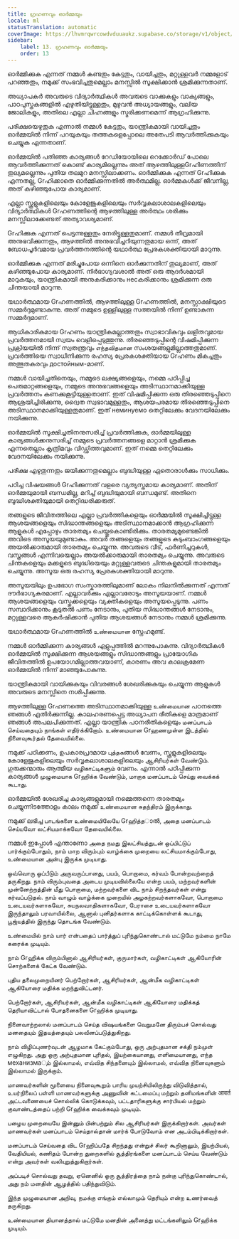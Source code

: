 ```yaml
---
title: ഗ്രഹണവും ഓർമ്മയും
locale: ml
statusTranslation: automatic
coverImage: https://lhvmrqwrcowdvduuaukz.supabase.co/storage/v1/object/public/strapi-uploads/small_cover-educacion-fundamental.webp-2d51a7828a2b1309555be27f7e2a61a0.webp
sidebar:
    label: 13. ഗ്രഹണവും ഓർമ്മയും
    order: 13
---
```

ഓർമ്മിക്കുക എന്നത് നമ്മൾ കണ്ടതും കേട്ടതും, വായിച്ചതും, മറ്റുള്ളവർ നമ്മളോട് പറഞ്ഞതും, നമുക്ക് സംഭവിച്ചതുമെല്ലാം മനസ്സിൽ സൂക്ഷിക്കാൻ ശ്രമിക്കുന്നതാണ്.

അധ്യാപകർ അവരുടെ വിദ്യാർത്ഥികൾ അവരുടെ വാക്കുകളും വാക്യങ്ങളും, പാഠപുസ്തകങ്ങളിൽ എഴുതിയിട്ടുള്ളതും, മുഴുവൻ അധ്യായങ്ങളും, വലിയ ജോലികളും, അതിലെ എല്ലാ ചിഹ്നങ്ങളും സ്മരിക്കണമെന്ന് ആഗ്രഹിക്കുന്നു.

പരീക്ഷയെഴുതുക എന്നാൽ നമ്മൾ കേട്ടതും, യാന്ത്രികമായി വായിച്ചതും ഓർമ്മയിൽ നിന്ന് പറയുകയും തത്തകളെപ്പോലെ അതേപടി ആവർത്തിക്കുകയും ചെയ്യുക എന്നതാണ്.

ഓർമ്മയിൽ പതിഞ്ഞ കാര്യങ്ങൾ റേഡിയോയിലെ റെക്കോർഡ് പോലെ ആവർത്തിക്കുന്നത് കൊണ്ട് കാര്യമില്ലെന്നും അത് ആഴത്തിലുള്ളGrഹിണത്തിന് തുല്യമല്ലെന്നും പുതിയ തലമുറ മനസ്സിലാക്കണം. ഓർമ്മിക്കുക എന്നത് Grഹിക്കുക എന്നതല്ല, Grഹിക്കാതെ ഓർമ്മിക്കുന്നതിൽ അർത്ഥമില്ല. ഓർമ്മകൾക്ക് ജീവനില്ല, അത് കഴിഞ്ഞുപോയ കാര്യമാണ്.

എല്ലാ സ്കൂളുകളിലെയും കോളേജുകളിലെയും സർവ്വകലാശാലകളിലെയും വിദ്യാർത്ഥികൾ Grഹണത്തിന്റെ ആഴത്തിലുള്ള അർത്ഥം ശരിക്കും മനസ്സിലാക്കേണ്ടത് അത്യാവശ്യമാണ്.

Grഹിക്കുക എന്നത് പെട്ടന്നുള്ളതും നേരിട്ടുള്ളതുമാണ്. നമ്മൾ തീവ്രമായി അനുഭവിക്കുന്നതും, ആഴത്തിൽ അനുഭവിച്ചറിയുന്നതുമായ ഒന്ന്, അത് ബോധപൂർവമായ പ്രവർത്തനത്തിന്റെ യഥാർത്ഥ പ്രേരകശക്തിയായി മാറുന്നു.

ഓർമ്മിക്കുക എന്നത് മരിച്ചുപോയ ഒന്നിനെ ഓർക്കുന്നതിന് തുല്യമാണ്, അത് കഴിഞ്ഞുപോയ കാര്യമാണ്. നിർഭാഗ്യവശാൽ അത് ഒരു ആദർശമായി മാറുകയും, യാന്ത്രികമായി അനുകരിക്കാനും несകരിക്കാനും ശ്രമിക്കുന്ന ഒരു ചിന്തയായി മാറുന്നു.

യഥാർത്ഥമായ Grഹണത്തിൽ, ആഴത്തിലുള്ള Grഹണത്തിൽ, മനസ്സാക്ഷിയുടെ സമ്മർദ്ദമുണ്ടാകുന്നു. അത് നമ്മുടെ ഉള്ളിലുള്ള സത്തയിൽ നിന്ന് ഉണ്ടാകുന്ന സമ്മർദ്ദമാണ്.

ആധികാരികമായ Grഹണം യാന്ത്രികമല്ലാത്തതും സ്വാഭാവികവും ലളിതവുമായ പ്രവർത്തനമായി സ്വയം വെളിപ്പെടുത്തുന്നു. തിരഞ്ഞെടുപ്പിന്റെ വിഷമിപ്പിക്കുന്ന പ്രക്രിയയിൽ നിന്ന് സ്വതന്ത്രവും எந்தவிதமான സംശയങ്ങളുമില്ലാത്തതുമാണ്. പ്രവർത്തിയെ സ്വാധീനിക്കുന്ന രഹസ്യ പ്രേരകശക്തിയായ Grഹണം മികച്ചതും അത്ഭുതകരവും достойным-മാണ്.

നമ്മൾ വായിച്ചതിനെയും, നമ്മുടെ ലക്ഷ്യങ്ങളെയും, നമ്മെ പഠിപ്പിച്ച പെരുമാറ്റങ്ങളെയും, നമ്മുടെ അനുഭവങ്ങളെയും അടിസ്ഥാനമാക്കിയുള്ള പ്രവർത്തനം കണക്കുകൂട്ടിയുള്ളതാണ്. ഇത് വിഷമിപ്പിക്കുന്ന ഒരു തിരഞ്ഞെടുപ്പിനെ ആശ്രയിച്ചിരിക്കുന്നു, ദ്വൈത സ്വഭാവമുള്ളതും, ആശയപരമായ തിരഞ്ഞെടുപ്പിനെ അടിസ്ഥാനമാക്കിയുള്ളതുമാണ്. ഇത് неминуемо തെറ്റിലേക്കും വേദനയിലേക്കും നയിക്കുന്നു.

ഓർമ്മയിൽ സൂക്ഷിച്ചതിനനുസരിച്ച് പ്രവർത്തിക്കുക, ഓർമ്മയിലുള്ള കാര്യങ്ങൾക്കനുസരിച്ച് നമ്മുടെ പ്രവർത്തനങ്ങളെ മാറ്റാൻ ശ്രമിക്കുക എന്നതെല്ലാം കൃത്രിമവും വിഡ്ഢിത്തവുമാണ്. ഇത് നമ്മെ തെറ്റിലേക്കും വേദനയിലേക്കും നയിക്കുന്നു.

പരീക്ഷ എഴുതുന്നതും ജയിക്കുന്നതുമെല്ലാം ബുദ്ധിയുള്ള ഏതൊരാൾക്കും സാധിക്കും.

പഠിച്ച വിഷയങ്ങൾ Grഹിക്കുന്നത് വളരെ വ്യത്യസ്തമായ കാര്യമാണ്. അതിന് ഓർമ്മയുമായി ബന്ധമില്ല, മറിച്ച് ബുദ്ധിയുമായി ബന്ധമുണ്ട്. അതിനെ ബുദ്ധിശക്തിയുമായി തെറ്റിദ്ധരിക്കരുത്.

തങ്ങളുടെ ജീവിതത്തിലെ എല്ലാ പ്രവർത്തികളെയും ഓർമ്മയിൽ സൂക്ഷിച്ചിട്ടുള്ള ആശയങ്ങളെയും സിദ്ധാന്തങ്ങളെയും അടിസ്ഥാനമാക്കാൻ ആഗ്രഹിക്കുന്ന ആളുകൾ എപ്പോഴും താരതമ്യം ചെയ്തുകൊണ്ടിരിക്കും. താരതമ്യമുണ്ടെങ്കിൽ അവിടെ അസൂയയുമുണ്ടാകും. അവർ തങ്ങളെയും തങ്ങളുടെ കുടുംബാംഗങ്ങളെയും അയൽക്കാരുമായി താരതമ്യം ചെയ്യുന്നു. അവരുടെ വീട്, ഫർണിച്ചറുകൾ, വസ്ത്രങ്ങൾ എന്നിവയെല്ലാം അയൽക്കാരുമായി താരതമ്യം ചെയ്യുന്നു. അവരുടെ ചിന്തകളെയും മക്കളുടെ ബുദ്ധിയെയും മറ്റുള്ളവരുടെ ചിന്തകളുമായി താരതമ്യം ചെയ്യുന്നു. അസൂയ ഒരു രഹസ്യ പ്രേരകശക്തിയായി മാറുന്നു.

അസൂയയിലും ഉപഭോഗ സംസ്കാരത്തിലുമാണ് ലോകം നിലനിൽക്കുന്നത് എന്നത് ദൗർഭാഗ്യകരമാണ്. എല്ലാവർക്കും എല്ലാവരോടും അസൂയയാണ്. നമ്മൾ ആശയങ്ങളെയും വസ്തുക്കളെയും വ്യക്തികളെയും അസൂയപ്പെടുന്നു. പണം സമ്പാദിക്കാനും കൂടുതൽ പണം നേടാനും, പുതിയ സിദ്ധാന്തങ്ങൾ നേടാനും, മറ്റുള്ളവരെ ആകർഷിക്കാൻ പുതിയ ആശയങ്ങൾ നേടാനും നമ്മൾ ശ്രമിക്കുന്നു.

യഥാർത്ഥമായ Grഹണത്തിൽ உண்மையான സ്നേഹമുണ്ട്.

നമ്മൾ ഓർമ്മിക്കുന്ന കാര്യങ്ങൾ എളുപ്പത്തിൽ മറന്നുപോകുന്നു. വിദ്യാർത്ഥികൾ ഓർമ്മയിൽ സൂക്ഷിക്കുന്ന ആശയങ്ങളും സിദ്ധാന്തങ്ങളും പ്രായോഗിക ജീവിതത്തിൽ ഉപയോഗമില്ലാത്തവയാണ്, കാരണം അവ കാലക്രമേണ ഓർമ്മയിൽ നിന്ന് മാഞ്ഞുപോകുന്നു.

യാന്ത്രികമായി വായിക്കുകയും വിവരങ്ങൾ ശേഖരിക്കുകയും ചെയ്യുന്ന ആളുകൾ അവരുടെ മനസ്സിനെ നശിപ്പിക്കുന്നു.

ആഴത്തിലുള്ള Grഹണത്തെ അടിസ്ഥാനമാക്കിയുള്ള உண்மையான പഠനത്തെ ഞങ്ങൾ എതിർക്കുന്നില്ല. കാലഹരണപ്പെട്ട അധ്യാപന രീതികളെ മാത്രമാണ് ഞങ്ങൾ അപലപിക്കുന്നത്. എല്ലാ യാന്ത്രിക പഠനരീതികളെയും மனப்பாடம் செய்வதையும் நாங்கள் எதிர்க்கிறோம். உண்மையான Grஹணமுள்ள இடத்தில் நினைவுகூர்தல் தேவையில்லை.

നമുക്ക് പഠിക്കണം, ഉപകാരപ്രദമായ புத்தகങ്ങൾ വേണം, സ്കൂളുകളിലെയും കോളേജുകളിലെയും സർവ്വകലാശാലകളിലെയും ஆசிரியர்கள் வேண்டும். ഗുരുക്കന്മാരും ആത്മീയ வழிகாட்டிகளும் വേണം. എന്നാൽ പഠിപ്പിക്കുന്ന കാര്യങ്ങൾ முழுமையாக Grஹிக்க வேண்டும், மாறாக மனப்பாடம் செய்து வைக்கக் கூடாது.

ഓർമ്മയിൽ ശേഖരിച്ച കാര്യങ്ങളുമായി നമ്മെത്തന്നെ താരതമ്യം ചെയ്യുന്നിടത്തോളം കാലം നമുക്ക് உண்மையான சுதந்திரம் இருக்காது.

നമുക്ക് ലഭിച്ച பாடங்களை உண்மையிலேயே Grஹித்தാൽ, அதை மனப்பாடம் செய்யவோ லட்சியமாக்கவோ தேவையில்லை.

നമ്മൾ ഇപ്പോൾ എന്താണോ அதை நமது இலட்சியத்துடன் ஒப்பிட்டுப் பார்க்கும்போதும், நாம் மாற விரும்பும் வாழ்க்கை முறையை லட்சியமாக்கும்போது, உண்மையான அன்பு இருக்க முடியாது.

ஒவ்வொரு ஒப்பீடும் அருவருப்பானது, பயம், பொறாமை, கர்வம் போன்றவற்றைத் தருகிறது. நாம் விரும்புவதை அடைய முடியவில்லையே என்ற பயம், மற்றவர்களின் முன்னேற்றத்தின் மீது பொறாமை, மற்றவர்களை விட நாம் சிறந்தவர்கள் என்று கர்வப்படுதல். நாம் வாழும் வாழ்க்கை முறையில் அழகற்றவர்களாகவோ, பொறாமை உடையவர்களாகவோ, சுயநலவாதிகளாகவோ, பேராசை உடையவர்களாகவோ இருந்தாலும் பரவாயில்லை, ஆனால் புனிதர்களாக காட்டிக்கொள்ளக் கூடாது, பூஜ்யத்தில் இருந்து தொடங்க வேண்டும்.

உண்மையில் நாம் யார் என்பதைப் பார்த்துப் புரிந்துகொண்டால் மட்டுமே நம்மை நாமே கரைக்க முடியும்.

நாம் Grஹிக்க விரும்பினால் ஆசிரியர்கள், குருமார்கள், வழிகாட்டிகள் ஆகியோரின் சொற்களைக் கேட்க வேண்டும்.

புதிய தலைமுறையினர் பெற்றோர்கள், ஆசிரியர்கள், ஆன்மீக வழிகாட்டிகள் ஆகியோரை மதிக்க மறந்துவிட்டனர்.

பெற்றோர்கள், ஆசிரியர்கள், ஆன்மீக வழிகாட்டிகள் ஆகியோரை மதிக்கத் தெரியாவிட்டால் போதனைகளை Grஹிக்க முடியாது.

நினைவாற்றலால் மனப்பாடம் செய்த விஷயங்களை வெறுமனே திரும்பச் சொல்வது மனதையும் இதயத்தையும் பலவீனப்படுத்துகிறது.

நாம் விழிப்புணர்வுடன் ஆழமாக கேட்கும்போது, ஒரு அற்புதமான சக்தி நம்முள் எழுகிறது. அது ஒரு அற்புதமான புரிதல், இயற்கையானது, எளிமையானது, எந்த механизмаும் இல்லாமல், எவ்வித சிந்தனையும் இல்லாமல், எவ்வித நினைவுகளும் இல்லாமல் இருக்கும்.

மாணவர்களின் மூளையை நினைவுகூறும் பாரிய முயற்சியிலிருந்து விடுவித்தால், உயர்நிலைப் பள்ளி மாணவர்களுக்கு அணுவின் கட்டமைப்பு மற்றும் தனிமங்களின் आवर्त அட்டவணையைச் சொல்லிக் கொடுக்கவும், பட்டதாரிகளுக்கு சார்பியல் மற்றும் குவாண்டத்தைப் பற்றி Grஹிக்க வைக்கவும் முடியும்.

பழைய முறையையே இன்னும் பின்பற்றும் சில ஆசிரியர்கள் இருக்கிறார்கள். அவர்கள் மாணவர்கள் மனப்பாடம் செய்தால்தான் மார்க் போடுவோம் என அடம்பிடிக்கிறார்கள்.

மனப்பாடம் செய்வதை விட Grஹிப்பதே சிறந்தது என்றுச் சிலர் கூறினாலும், இயற்பியல், வேதியியல், கணிதம் போன்ற துறைகளில் சூத்திரங்களை மனப்பாடம் செய்ய வேண்டும் என்று அவர்கள் வலியுறுத்துகிறார்கள்.

அப்படிச் சொல்வது தவறு, ஏனெனில் ஒரு சூத்திரத்தை நாம் நன்கு புரிந்துகொண்டால், அது நம் மனதின் ஆழத்தில் பதிந்துவிடும்.

இந்த முழுமையான அறிவு, நமக்கு எங்கும் எல்லாமும் தெரியும் என்ற உணர்வைத் தருகிறது.

உண்மையான தியானத்தால் மட்டுமே மனதின் அனைத்து மட்டங்களிலும் Grஹிக்க முடியும்.

